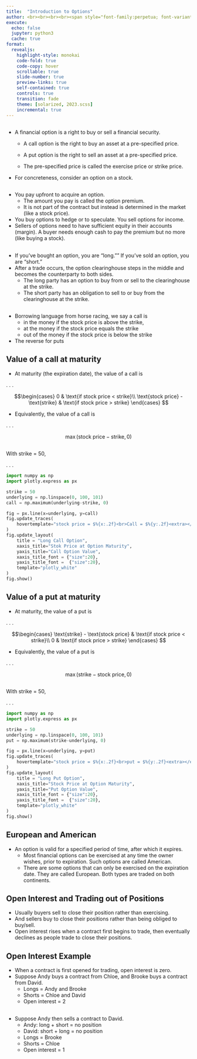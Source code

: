 ```yaml
---
title:  "Introduction to Options"
author: <br><br><br><br><span style="font-family:perpetua; font-variant:small-caps; color:#606060;">Kerry Back</span><br><br><img src="RiceBusiness-transparent-logo-sm.png"  height=80>
execute:
  echo: false
  jupyter: python3
  cache: true
format: 
  revealjs:
    highlight-style: monokai
    code-fold: true
    code-copy: hover
    scrollable: true
    slide-number: true
    preview-links: true
    self-contained: true
    controls: true
    transition: fade
    theme: [solarized, 2023.scss]
    incremental: true
---
```


## 
- A financial option is a right to buy or sell  a financial security.
  - A call option is the right to buy an asset at a pre-specified price.

  - A put option is the right to sell an asset at a pre-specified price.

  - The pre-specified price is called the exercise price or strike price. 

- For concreteness, consider an option on a stock. 

##

- You pay upfront to acquire an option.  
  - The amount you pay is called the option premium.  
  - It is not part of the contract but instead is determined in the market (like a stock price).
- You buy options to hedge or to speculate.  You sell options for income.
- Sellers of options need to have sufficient equity in their accounts (margin).  A buyer needs enough cash to pay the premium but no more (like buying a stock).


##

- If you've bought an option, you are "long.""  If you've sold an option, you are "short."
- After a trade occurs, the option clearinghouse steps in the middle and becomes the counterparty to both sides.
  - The long party has an option to buy from or sell to the clearinghouse at the strike.
  - The short party has an obligation to sell to or buy from the clearinghouse at the strike.

      
## 

- Borrowing language from horse racing, we say a call is
  - in the money if the stock price is above the strike,
  - at the money if the stock price equals the strike
  - out of the money if the stock price is below the strike
- The reverse for puts


## Value of a call at maturity

- At maturity (the expiration date), the value of a call is

. . .

$$\begin{cases} 0 & \text{if stock price < strike}\\
 \text{stock price} - \text{strike} & \text{if stock price > strike}
 \end{cases}
 $$

- Equivalently, the value of a call is 

. . .

$$\max(\text{stock price}-\text{strike}, 0)$$

##

With strike = 50,

. . .


```python
import numpy as np
import plotly.express as px

strike = 50
underlying = np.linspace(0, 100, 101)
call = np.maximum(underlying-strike, 0)

fig = px.line(x=underlying, y=call)
fig.update_traces(
    hovertemplate="stock price = $%{x:.2f}<br>Call = $%{y:.2f}<extra></extra>"
)
fig.update_layout(
    title = "Long Call Option",
    xaxis_title="Stok Price at Option Maturity",
    yaxis_title="Call Option Value",
    xaxis_title_font = {"size":20},
    yaxis_title_font =  {"size":20},
    template="plotly_white"
)
fig.show()
```

## Value of a put at maturity

- At maturity, the value of a put is

. . .

$$\begin{cases} \text{strike} - \text{stock price} & \text{if stock price < strike}\\
 0 & \text{if stock price > strike}
 \end{cases}
$$

- Equivalently, the value of a put is 

. . .

$$\max(\text{strike}-\text{stock price}, 0)$$

## 

With strike = 50,

. . .


```python
import numpy as np
import plotly.express as px

strike = 50
underlying = np.linspace(0, 100, 101)
put = np.maximum(strike-underlying, 0)

fig = px.line(x=underlying, y=put)
fig.update_traces(
    hovertemplate="stock price = $%{x:.2f}<br>put = $%{y:.2f}<extra></extra>"
)
fig.update_layout(
    title = "Long Put Option",
    xaxis_title="Stock Price at Option Maturity",
    yaxis_title="Put Option Value",
    xaxis_title_font = {"size":20},
    yaxis_title_font =  {"size":20},
    template="plotly_white"
)
fig.show()
```


## European and American

- An option is valid for a specified period of time, after which it expires.
  - Most financial options can be exercised at any time the owner wishes, prior to expiration.  Such options are called American.
  - There are some options that can only be exercised on the expiration date.  They are called European.  Both types are traded on both continents.

## Open Interest and Trading out of Positions

- Usually buyers sell to close their position rather than exercising.
- And sellers buy to close their positions rather than being obliged to buy/sell.
- Open interest rises when a contract first begins to trade, then eventually declines as people trade to close their positions.

## Open Interest Example

- When a contract is first opened for trading, open interest is zero.
- Suppose Andy buys a contract from Chloe, and Brooke buys a contract from David.
  - Longs = Andy and Brooke
  - Shorts = Chloe and David
  - Open interest = 2

## 

- Suppose Andy then sells a contract to David.
  - Andy: long + short = no position
  - David: short + long = no position
  - Longs = Brooke
  - Shorts = Chloe
  - Open interest = 1
    


